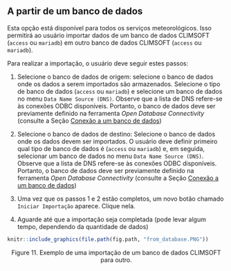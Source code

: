 ## A partir de um banco de dados
Esta opção está disponível para todos os serviços meteorológicos. Isso permitirá ao usuário importar dados de um banco de dados CLIMSOFT (`access` ou `mariadb`) em outro banco de dados CLIMSOFT (`access` ou `mariadb`).

Para realizar a importação, o usuário deve seguir estes passos:

1. Selecione o banco de dados de origem: selecione o banco de dados onde os dados a serem importados são armazenados. Selecione o tipo de banco de dados (`access` ou `mariadb`) e selecione um banco de dados no menu `Data Name Source (DNS)`. Observe que a lista de DNS refere-se às conexões ODBC disponíveis. Portanto, o banco de dados deve ser previamente definido na ferramenta *Open Database Connectivity* (consulte a Seção [Conexão a um banco de dados](# odbc))

2. Selecione o banco de dados de destino: Selecione o banco de dados onde os dados devem ser importados. O usuário deve definir primeiro qual tipo de banco de dados é (`access` ou `mariadb`) e, em seguida, selecionar um banco de dados no menu `Data Name Source (DNS)`. Observe que a lista de DNS refere-se às conexões ODBC disponíveis. Portanto, o banco de dados deve ser previamente definido na ferramenta *Open Database Connectivity* (consulte a Seção [Conexão a um banco de dados](# odbc))

3. Uma vez que os passos 1 e 2 estão completos, um novo botão chamado `Iniciar Importação` aparece. Clique nela.

4. Aguarde até que a importação seja completada (pode levar algum tempo, dependendo da quantidade de dados)

```r
knitr::include_graphics(file.path(fig.path, "from_database.PNG"))
```
<center>Figure 11. Exemplo de uma importação de um banco de dados CLIMSOFT para outro. </center><br>